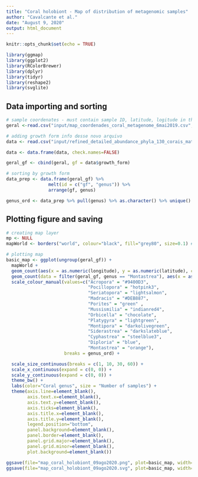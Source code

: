 ```yaml
---
title: "Coral holobiont - Map of distribution of metagenomic samples"
author: "Cavalcante et al."
date: "August 9, 2020"
output: html_document
---
```


```r
knitr::opts_chunk$set(echo = TRUE)

library(ggmap)
library(ggplot2)
library(RColorBrewer)
library(dplyr)
library(tidyr)
library(reshape2)
library(svglite)
```

## Data importing and sorting

```r
# sample coordenates - must contain sample ID, latitude, logitude in this order
geral <-read.csv("input/map_coordenades_coral_metagenome_6mai2019.csv", sep=",", header=TRUE)

# adding growth form info desse novo arquivo
data <- read.csv("input/refined_detailed_abundance_phyla_130_corais_matrix_porcentagem_prot_divided_17abr2019.csv", check.names=FALSE)

data <- data.frame(data, check.names=FALSE)

geral_gf <- cbind(geral, gf = data$growth_form)

# sorting by growth form
data_prep <- data.frame(geral_gf) %>% 
                melt(id = c("gf", "genus")) %>%
                arrange(gf, genus)

genus_ord <- data_prep %>% pull(genus) %>% as.character() %>% unique()
```

## Plotting figure and saving

```r
# creating map layer
mp <- NULL
mapWorld <- borders("world", colour="black", fill="grey80", size=0.1) # create a layer of borders

# plotting map
basic_map <- ggplot(ungroup(geral_gf)) + 
  mapWorld +
  geom_count(aes(x = as.numeric(longitude), y = as.numeric(latitude), color = genus)) + #alpha=I(0.4)))+
  geom_count(data = filter(geral_gf, genus == "Montastrea"), aes(x = as.numeric(longitude), y = as.numeric(latitude), color = genus)) +
  scale_colour_manual(values=c("Acropora" = "#9400D3", 
                               "Pocillopora" = "hotpink3", 
                               "Seriatopora" = "lightsalmon",
                               "Madracis" = "#DEB887",
                               "Porites" = "green" , 
                               "Mussismilia" = "indianred4",
                               "Orbicella" = "chocolate", 
                               "Platygyra" = "lightgreen",
                               "Montipora" = "darkolivegreen",
                               "Siderastrea" = "darkslateblue", 
                               "Cyphastrea" = "steelblue3", 
                               "Diploria" = "blue", 
                               "Montastrea" = "orange"), 
                      breaks = genus_ord) + 

  scale_size_continuous(breaks = c(1, 10, 30, 60)) +
  scale_x_continuous(expand = c(0, 0)) +
  scale_y_continuous(expand = c(0, 0)) +
  theme_bw() + 
  labs(color="Coral genus", size = "Number of samples") +
  theme(axis.line=element_blank(), 
        axis.text.x=element_blank(),
        axis.text.y=element_blank(),
        axis.ticks=element_blank(),
        axis.title.x=element_blank(),
        axis.title.y=element_blank(),
        legend.position="bottom",
        panel.background=element_blank(), 
        panel.border=element_blank(), 
        panel.grid.major=element_blank(),
        panel.grid.minor=element_blank(), 
        plot.background=element_blank())

ggsave(file="map_coral_holobiont_09ago2020.png", plot=basic_map, width=9, height=5.5)
ggsave(file="map_coral_holobiont_09ago2020.svg", plot=basic_map, width=9, height=5.5)

```

